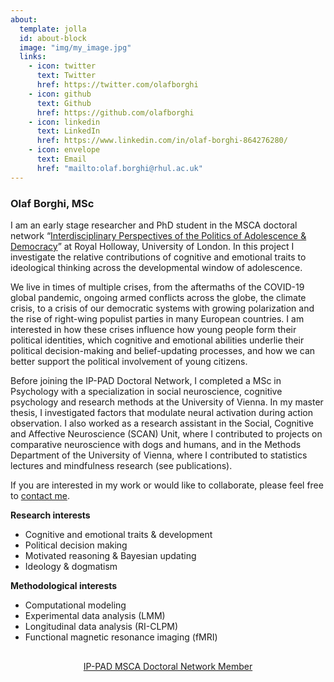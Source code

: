 ```yaml
---
about:
  template: jolla
  id: about-block
  image: "img/my_image.jpg"
  links:
    - icon: twitter
      text: Twitter
      href: https://twitter.com/olafborghi
    - icon: github
      text: Github
      href: https://github.com/olafborghi
    - icon: linkedin
      text: LinkedIn
      href: https://www.linkedin.com/in/olaf-borghi-864276280/
    - icon: envelope
      text: Email
      href: "mailto:olaf.borghi@rhul.ac.uk"  
---
```


::: {#about-block}
:::

### Olaf Borghi, MSc


I am an early stage researcher and PhD student in the MSCA doctoral network “[Interdisciplinary Perspectives of the Politics of Adolescence & Democracy](www.ippad.eu)” at Royal Holloway, University of London. In this project I investigate the relative contributions of cognitive and emotional traits to ideological thinking across the developmental window of adolescence.

We live in times of multiple crises, from the aftermaths of the COVID-19 global pandemic, ongoing armed conflicts across the globe, the climate crisis, to a crisis of our democratic systems with growing polarization and the rise of right-wing populist parties in many European countries. I am interested in how these crises influence how young people form their political identities, which cognitive and emotional abilities underlie their political decision-making and belief-updating processes, and how we can better support the political involvement of young citizens.

Before joining the IP-PAD Doctoral Network, I completed a MSc in Psychology with a specialization in social neuroscience, cognitive psychology and research methods at the University of Vienna. In my master thesis, I investigated factors that modulate neural activation during action observation. I also worked as a research assistant in the Social, Cognitive and Affective Neuroscience (SCAN) Unit, where I contributed to projects on comparative neuroscience with dogs and humans, and in the Methods Department of the University of Vienna, where I contributed to statistics lectures and mindfulness research (see publications).

If you are interested in my work or would like to collaborate, please feel free to [contact me](mailto:olaf.borghi@rhul.ac.uk).

**Research interests**

- Cognitive and emotional traits & development
- Political decision making
- Motivated reasoning & Bayesian updating
- Ideology & dogmatism

**Methodological interests**

- Computational modeling
- Experimental data analysis (LMM)
- Longitudinal data analysis (RI-CLPM)
- Functional magnetic resonance imaging (fMRI)


```{=html}
<div  style="margin: 30px; text-align: center;">
<a class="btn btn-primary" href="https://www.ippad.eu/" role="button" target="_blank" style="padding: 15px 30px;">IP-PAD MSCA Doctoral Network Member</a>
</div>
```
